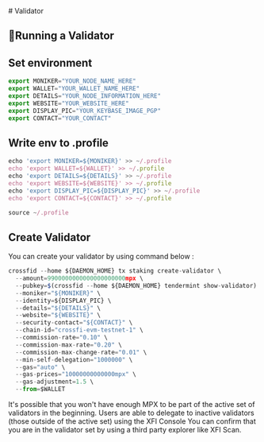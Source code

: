 


<Steps>
# Validator

## 📶Running a Validator

## Set environment

```js copy
export MONIKER="YOUR_NODE_NAME_HERE"
export WALLET="YOUR_WALLET_NAME_HERE"
export DETAILS="YOUR_NODE_INFORMATION_HERE"
export WEBSITE="YOUR_WEBSITE_HERE"
export DISPLAY_PIC="YOUR_KEYBASE_IMAGE_PGP"
export CONTACT="YOUR_CONTACT"
```

## Write env to .profile

```js copy
echo 'export MONIKER=${MONIKER}' >> ~/.profile
echo 'export WALLET=${WALLET}' >> ~/.profile
echo 'export DETAILS=${DETAILS}' >> ~/.profile
echo 'export WEBSITE=${WEBSITE}' >> ~/.profile
echo 'export DISPLAY_PIC=${DISPLAY_PIC}' >> ~/.profile
echo 'export CONTACT=${CONTACT}' >> ~/.profile

source ~/.profile
```
## Create Validator

You can create your validator by using command below :

```js copy
crossfid --home ${DAEMON_HOME} tx staking create-validator \
  --amount=9900000000000000000000mpx \
  --pubkey=$(crossfid --home ${DAEMON_HOME} tendermint show-validator) \
  --moniker="${MONIKER}" \
  --identity=${DISPLAY_PIC} \
  --details="${DETAILS}" \
  --website="${WEBSITE}" \
  --security-contact="${CONTACT}" \
  --chain-id="crossfi-evm-testnet-1" \
  --commission-rate="0.10" \
  --commission-max-rate="0.20" \
  --commission-max-change-rate="0.01" \
  --min-self-delegation="1000000" \
  --gas="auto" \
  --gas-prices="10000000000000mpx" \
  --gas-adjustment=1.5 \
  --from=$WALLET
```

It's possible that you won't have enough MPX to be part of the active set of validators in the beginning. Users are able to delegate to inactive validators (those outside of the active set) using the XFI Console You can confirm that you are in the validator set by using a third party explorer like <Link href="https://explorer.zulnaaa.com">XFI Scan</Link>.
</Steps>